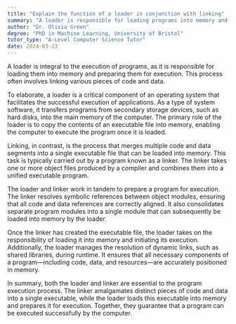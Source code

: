 ```yaml
---
title: "Explain the function of a loader in conjunction with linking"
summary: "A loader is responsible for loading programs into memory and preparing them for execution, often involving linking."
author: "Dr. Olivia Green"
degree: "PhD in Machine Learning, University of Bristol"
tutor_type: "A-Level Computer Science Tutor"
date: 2024-03-23
---
```


A loader is integral to the execution of programs, as it is responsible for loading them into memory and preparing them for execution. This process often involves linking various pieces of code and data.

To elaborate, a loader is a critical component of an operating system that facilitates the successful execution of applications. As a type of system software, it transfers programs from secondary storage devices, such as hard disks, into the main memory of the computer. The primary role of the loader is to copy the contents of an executable file into memory, enabling the computer to execute the program once it is loaded.

Linking, in contrast, is the process that merges multiple code and data segments into a single executable file that can be loaded into memory. This task is typically carried out by a program known as a linker. The linker takes one or more object files produced by a compiler and combines them into a unified executable program.

The loader and linker work in tandem to prepare a program for execution. The linker resolves symbolic references between object modules, ensuring that all code and data references are correctly aligned. It also consolidates separate program modules into a single module that can subsequently be loaded into memory by the loader.

Once the linker has created the executable file, the loader takes on the responsibility of loading it into memory and initiating its execution. Additionally, the loader manages the resolution of dynamic links, such as shared libraries, during runtime. It ensures that all necessary components of a program—including code, data, and resources—are accurately positioned in memory.

In summary, both the loader and linker are essential to the program execution process. The linker amalgamates distinct pieces of code and data into a single executable, while the loader loads this executable into memory and prepares it for execution. Together, they guarantee that a program can be executed successfully by the computer.
    